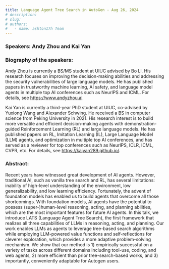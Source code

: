 ```yaml
---
title: Language Agent Tree Search in AutoGen - Aug 26, 2024
# description:
# slug:
# authors:
#   - name: ashton17h Team
---
```


### Speakers: Andy Zhou and Kai Yan

### Biography of the speakers:

Andy Zhou is currently a BS/MS student at UIUC advised by Bo Li. His research focuses on improving the decision-making abilities and addressing the security vulnerabilities of large language models. He has published papers in trustworthy machine learning, AI safety, and language model agents in multiple top AI conferences such as NeurIPS and ICML. For details, see https://www.andyzhou.ai

Kai Yan is currently a third-year PhD student at UIUC, co-advised by Yuxiong Wang and Alexander Schwing. He received a BS in computer science from Peking University in 2021. His research interest is to build more versatile and efficient decision-making agents with demonstration-guided Reinforcement Learning (RL) and large language models. He has published papers on RL, Imitation Learning (IL), Large Language Model (LLM) agents, and optimization in multiple top AI conferences, and has served as a reviewer for top conferences such as NeurIPS, ICLR, ICML, CVPR, etc. For details, see https://kaiyan289.github.io/.

### Abstract:

Recent years have witnessed great development of AI agents. However, traditional AI, such as vanilla tree search and RL, has several limitations: inability of high-level understanding of the environment, low generalizability, and low learning efficiency. Fortunately, the advent of foundation models has enabled us to build agents that overcome all those shortcomings. With foundation models, AI agents have the potential to possess (super-)human-level reasoning, acting, and planning abilities, which are the most important features for future AI agents. In this talk, we introduce LATS (Language Agent Tree Search), the first framework that realizes all three capabilities of LLMs in reasoning, acting, and planning. Our work enables LLMs as agents to leverage tree-based search algorithms while employing LLM-powered value functions and self-reflections for cleverer exploration, which provides a more adaptive problem-solving mechanism. We show that our method is 1) empirically successful on a variety of tasks across different domains including tool-use, coding, and web agents, 2) more efficient than prior tree-search-based works, and 3) importantly, conveniently adaptable for Autogen users.
